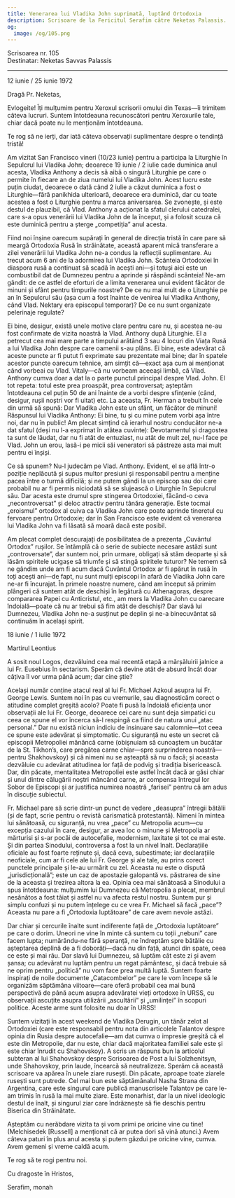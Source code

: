 ```yaml
---
title: Venerarea lui Vladika John suprimată, luptând Ortodoxia
description: Scrisoare de la Fericitul Serafim către Neketas Palassis.
og:
  image: /og/105.png
---
```


<div style={{textAlign:'right', fontFamily:'monospace'}}>Scrisoarea nr. 105</div>
<div style={{textAlign:'left', fontFamily:'monospace'}}>Destinatar: Neketas Savvas Palassis</div>

---

12 iunie / 25 iunie 1972

Dragă Pr. Neketas,

Evlogeite! Îți mulțumim pentru Xeroxul scrisorii omului din Texas—îi trimitem câteva lucruri. Suntem întotdeauna recunoscători pentru Xeroxurile tale, chiar dacă poate nu le menționăm întotdeauna.

Te rog să ne ierți, dar iată câteva observații suplimentare despre o tendință tristă!

Am vizitat San Francisco vineri (10/23 iunie) pentru a participa la Liturghie în Sepulcrul lui Vladika John; deoarece 19 iunie / 2 iulie cade duminica anul acesta, Vladika Anthony a decis să aibă o singură Liturghie pe care o permite în fiecare an de ziua numelui lui Vladika John. Acest lucru este puțin ciudat, deoarece o dată când 2 iulie a căzut duminica a fost o Liturghie—fără panikhida ulterioară, deoarece era duminică, dar cu toate acestea a fost o Liturghie pentru a marca aniversarea. Se zvonește, și este destul de plauzibil, că Vlad. Anthony a acționat la sfatul clerului catedralei, care s-a opus venerării lui Vladika John de la început, și a folosit scuza că este duminică pentru a șterge „competiția” anul acesta.

Fiind noi înșine oarecum supărați în general de direcția tristă în care pare să meargă Ortodoxia Rusă în străinătate, această aparent mică transferare a zilei venerării lui Vladika John ne-a condus la reflecții suplimentare. Au trecut acum 6 ani de la adormirea lui Vladika John. Scânteia Ortodoxiei în diaspora rusă a continuat să scadă în acești ani—și totuși aici este un combustibil dat de Dumnezeu pentru a aprinde și răspândi scânteia! Ne-am gândit: de ce astfel de eforturi de a limita venerarea unui evident făcător de minuni și sfânt pentru timpurile noastre? De ce nu mai mult de o Liturghie pe an în Sepulcrul său (așa cum a fost înainte de venirea lui Vladika Anthony, când Vlad. Nektary era episcopul temporar)? De ce nu sunt organizate pelerinaje regulate?

Ei bine, desigur, există unele motive clare pentru care nu, și acestea ne-au fost confirmate de vizita noastră la Vlad. Anthony după Liturghie. El a petrecut cea mai mare parte a timpului arătând 3 sau 4 locuri din Viața Rusă a lui Vladika John despre care oamenii s-au plâns. Ei bine, este adevărat că aceste puncte ar fi putut fi exprimate sau prezentate mai bine; dar în spatele acestor puncte oarecum tehnice, am simțit că—exact așa cum ai menționat când vorbeai cu Vlad. Vitaly—că nu vorbeam aceeași limbă, că Vlad. Anthony cumva doar a dat la o parte punctul principal despre Vlad. John. El tot repeta: totul este prea proaspăt, prea controversat; așteptăm întotdeauna cel puțin 50 de ani înainte de a vorbi despre sfințenie (când, desigur, rușii noștri vor fi uitat) etc. La aceasta, Fr. Herman a trebuit în cele din urmă să spună: Dar Vladika John este un sfânt, un făcător de minuni! Răspunsul lui Vladika Anthony: Ei bine, tu și cu mine putem vorbi așa între noi, dar nu în public! Am plecat simțind că ierarhul nostru conducător ne-a dat sfatul (deși nu l-a exprimat în atâtea cuvinte): Devotamentul și dragostea ta sunt de lăudat, dar nu fi atât de entuziast, nu atât de mult zel, nu-l face pe Vlad. John un erou, lasă-i pe micii săi veneratori să păstreze asta mai mult pentru ei înșiși.

Ce să spunem? Nu-l judecăm pe Vlad. Anthony. Evident, el se află într-o poziție neplăcută și supus multor presiuni și responsabil pentru a menține pacea între o turmă dificilă; și ne putem gândi la un episcop sau doi care probabil nu ar fi permis niciodată să se slujească o Liturghie în Sepulcrul său. Dar acesta este drumul spre stingerea Ortodoxiei, făcând-o ceva „necontroversat” și deloc atractiv pentru tânăra generație. Este tocmai „eroismul” ortodox al cuiva ca Vladika John care poate aprinde tineretul cu fervoare pentru Ortodoxie; dar în San Francisco este evident că venerarea lui Vladika John va fi lăsată să moară dacă este posibil.

Am plecat complet descurajați de posibilitatea de a prezenta „Cuvântul Ortodox” rușilor. Se întâmplă că o serie de subiecte necesare astăzi sunt „controversate”, dar suntem noi, prin urmare, obligați să stăm deoparte și să lăsăm spiritele ucigașe să triumfe și să stingă spiritele tuturor? Ne temem să ne gândim unde am fi acum dacă Cuvântul Ortodox ar fi apărut în rusă în toți acești ani—de fapt, nu sunt mulți episcopi în afară de Vladika John care ne-ar fi încurajat. În primele noastre numere, când am început să primim plângeri că suntem atât de deschiși în legătură cu Athenagoras, despre compararea Papei cu Anticristul, etc., am mers la Vladika John cu oarecare îndoială—poate că nu ar trebui să fim atât de deschiși? Dar slavă lui Dumnezeu, Vladika John ne-a susținut pe deplin și ne-a binecuvântat să continuăm în același spirit.

18 iunie / 1 iulie 1972

Martirul Leontius

A sosit noul Logos, dezvăluind cea mai recentă etapă a mărșăluirii jalnice a lui Fr. Eusebius în sectarism. Sperăm că devine atât de absurd încât doar câțiva îl vor urma până acum; dar cine știe?

Același număr conține atacul real al lui Fr. Michael Azkoul asupra lui Fr. George Lewis. Suntem noi în pas cu vremurile, sau diagnosticăm corect o atitudine complet greșită acolo? Poate fi pusă la îndoială eficiența unor observații ale lui Fr. George, deoarece cei care nu sunt deja simpatici cu ceea ce spune el vor încerca să-l respingă ca fiind de natura unui „atac personal.” Dar nu există niciun indiciu de insinuare sau calomnie—tot ceea ce spune este adevărat și simptomatic. Cu siguranță nu este un secret că episcopii Metropoliei mănâncă carne (obișnuiam să cunoaștem un bucătar de la St. Tikhon’s, care pregătea carne chiar—spre surprinderea noastră—pentru Shakhovskoy) și că nimeni nu se așteaptă să nu o facă; și aceasta dezvăluie cu adevărat atitudinea lor față de podvig și tradiția bisericească. Dar, din păcate, mentalitatea Metropoliei este astfel încât dacă ar găsi chiar și unul dintre călugării noștri mâncând carne, ar compensa întregul lor Sobor de Episcopi și ar justifica numirea noastră „farisei” pentru că am adus în discuție subiectul.

Fr. Michael pare să scrie dintr-un punct de vedere „deasupra” întregii bătălii (și de fapt, scrie pentru o revistă carismatică protestantă). Nimeni în mintea lui sănătoasă, cu siguranță, nu vrea „pace” cu Metropolia acum—cu excepția cazului în care, desigur, ar avea loc o minune și Metropolia ar mărturisi și s-ar pocăi de autocefalie, modernism, laxitate și tot ce mai este. Și din partea Sinodului, controversa a fost la un nivel înalt. Declarațiile oficiale au fost foarte reținute și, dacă ceva, subestimate; iar declarațiile neoficiale, cum ar fi cele ale lui Fr. George și ale tale, au prins corect punctele principale și le-au urmărit cu zel. Aceasta nu este o dispută „jurisdicțională”; este un caz de apostazie galopantă vs. păstrarea de sine de la aceasta și trezirea altora la ea. Opinia cea mai sănătoasă a Sinodului a spus întotdeauna: mulțumim lui Dumnezeu că Metropolia a plecat, membrul nesănătos a fost tăiat și astfel nu va afecta restul nostru. Suntem pur și simplu confuzi și nu putem înțelege cu ce vrea Fr. Michael să facă „pace”? Aceasta nu pare a fi „Ortodoxia luptătoare” de care avem nevoie astăzi.

Dar chiar și cercurile înalte sunt indiferente față de „Ortodoxia luptătoare” pe care o dorim. Uneori ne vine în minte că suntem cu toții „nebuni” care facem lupta; numărându-ne fără speranță, ne îndreptăm spre bătălie cu așteptarea deplină de a fi doborâți—dacă nu din față, atunci din spate, ceea ce este și mai rău. Dar slavă lui Dumnezeu, să luptăm cât este zi și avem șansa; cu adevărat nu luptăm pentru un regat pământesc, și dacă trebuie să ne oprim pentru „politică” nu vom face prea multă luptă. Suntem foarte inspirați de noile documente „Catacombelor” pe care le vom începe să le organizăm săptămâna viitoare—care oferă probabil cea mai bună perspectivă de până acum asupra adevăratei vieți ortodoxe în URSS, cu observații ascuțite asupra utilizării „ascultării” și „umilinței” în scopuri politice. Aceste arme sunt folosite nu doar în URSS!

Suntem vizitați în acest weekend de Vladika Derugin, un tânăr zelot al Ortodoxiei (care este responsabil pentru nota din articolele Talantov despre opinia din Rusia despre autocefalie—am dat cumva o impresie greșită că el este din Metropolie, dar nu este, chiar dacă majoritatea familiei sale este și este chiar înrudit cu Shahovskoy). A scris un răspuns bun la articolul subteran al lui Shahovskoy despre Scrisoarea de Post a lui Solzhenitsyn, unde Shahovskoy, prin laude, încearcă să neutralizeze. Sperăm că această scrisoare va apărea în unele ziare rusești. Din păcate, aproape toate ziarele rusești sunt putrede. Cel mai bun este săptămânalul Nasha Strana din Argentina, care este singurul care publică manuscrisele Talantov pe care le-am trimis în rusă la mai multe ziare. Este monarhist, dar la un nivel ideologic destul de înalt, și singurul ziar care îndrăznește să fie deschis pentru Biserica din Străinătate.

Așteptăm cu nerăbdare vizita ta și vom primi pe oricine vine cu tine! (Melchisedek [Russell] a menționat că ar putea dori să vină atunci.) Avem câteva paturi în plus anul acesta și putem găzdui pe oricine vine, cumva. Avem gemeni și vreme caldă acum.

Te rog să te rogi pentru noi.

Cu dragoste în Hristos,

Serafim, monah